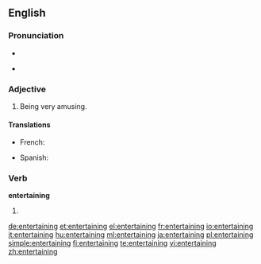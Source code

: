 ==English==

===Pronunciation===
* {{audio|en-us-entertaining.ogg|Audio (US)}}

* {{rhymes|eɪnɪŋ}}

===Adjective===
{{en-adj}}

# Being very amusing.

====Translations====
{{trans-top|amusing}}
* French: {{t|fr|divertissant|m}}
{{trans-mid}}
* Spanish: {{t-|es|divertido|m}}
{{trans-bottom}}

===Verb===
'''entertaining'''

# {{present participle of|[[entertain]]}}

[[de:entertaining]]
[[et:entertaining]]
[[el:entertaining]]
[[fr:entertaining]]
[[io:entertaining]]
[[it:entertaining]]
[[hu:entertaining]]
[[ml:entertaining]]
[[ja:entertaining]]
[[pl:entertaining]]
[[simple:entertaining]]
[[fi:entertaining]]
[[te:entertaining]]
[[vi:entertaining]]
[[zh:entertaining]]